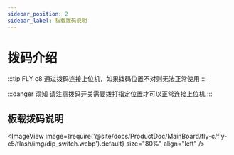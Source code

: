 ```yaml
---
sidebar_position: 2
sidebar_label: 板载拨码说明
---
```





# 拨码介绍

:::tip
FLY c8 通过拨码连接上位机，如果拨码位置不对则无法正常使用
:::

:::danger 须知
请注意拨码开关需要拨打指定位置才可以正常连接上位机
:::

## 板载拨码说明
<ImageView image={require('@site/docs/ProductDoc/MainBoard/fly-c/fly-c5/flash/img/dip_switch.webp').default} size="80%" align="left" />
